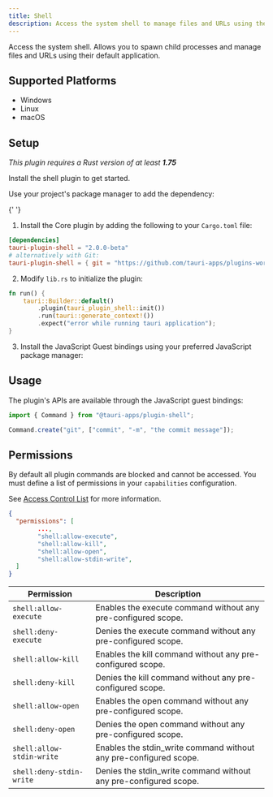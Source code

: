 ```yaml
---
title: Shell
description: Access the system shell to manage files and URLs using their default application and to spawn child processes.
---
```



<PluginLinks plugin="shell" />

Access the system shell. Allows you to spawn child processes and manage files and URLs using their default application.

## Supported Platforms

- Windows
- Linux
- macOS

## Setup

_This plugin requires a Rust version of at least **1.75**_

Install the shell plugin to get started.

<Tabs>
  <TabItem label="Automatic">

Use your project's package manager to add the dependency:

{' '}

<CommandTabs
	npm="npm run tauri add shell"
	yarn="yarn run tauri add shell"
	pnpm="pnpm tauri add shell"
	cargo="cargo tauri add shell"
/>

  </TabItem>
  <TabItem label="Manual">

1. Install the Core plugin by adding the following to your `Cargo.toml` file:

```toml title="src-tauri/Cargo.toml"
[dependencies]
tauri-plugin-shell = "2.0.0-beta"
# alternatively with Git:
tauri-plugin-shell = { git = "https://github.com/tauri-apps/plugins-workspace", branch = "v2" }
```

2. Modify `lib.rs` to initialize the plugin:

```rust title="src-tauri/src/lib.rs" {3}
fn run() {
    tauri::Builder::default()
        .plugin(tauri_plugin_shell::init())
        .run(tauri::generate_context!())
        .expect("error while running tauri application");
}
```

3. Install the JavaScript Guest bindings using your preferred JavaScript package manager:

  <CommandTabs
      npm="npm install @tauri-apps/plugin-shell"
      yarn="yarn add @tauri-apps/plugin-shell"
      pnpm="pnpm add @tauri-apps/plugin-shell"
  />
  </TabItem>
</Tabs>

## Usage

The plugin's APIs are available through the JavaScript guest bindings:

```javascript
import { Command } from "@tauri-apps/plugin-shell";

Command.create("git", ["commit", "-m", "the commit message"]);
```

## Permissions

By default all plugin commands are blocked and cannot be accessed.
You must define a list of permissions in your `capabilities` configuration.

See [Access Control List](/references/v2/acl) for more information.

```json title="src-tauri/capabilities/main.json" ins={4-7}
{
  "permissions": [
		...,
		"shell:allow-execute",
		"shell:allow-kill",
		"shell:allow-open",
		"shell:allow-stdin-write",
  ]
}
```

| Permission | Description |
|------|-----|
|`shell:allow-execute`|Enables the execute command without any pre-configured scope.|
|`shell:deny-execute`|Denies the execute command without any pre-configured scope.|
|`shell:allow-kill`|Enables the kill command without any pre-configured scope.|
|`shell:deny-kill`|Denies the kill command without any pre-configured scope.|
|`shell:allow-open`|Enables the open command without any pre-configured scope.|
|`shell:deny-open`|Denies the open command without any pre-configured scope.|
|`shell:allow-stdin-write`|Enables the stdin_write command without any pre-configured scope.|
|`shell:deny-stdin-write`|Denies the stdin_write command without any pre-configured scope.|